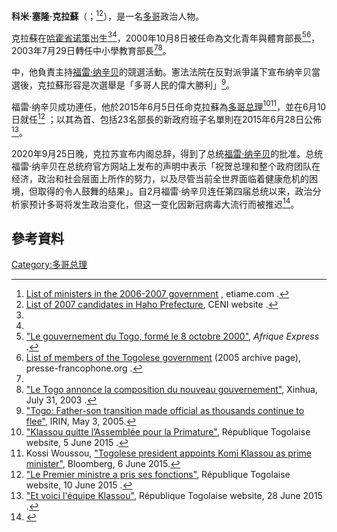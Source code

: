 {{多個問題|
{{Expand|time=2016-08-07T13:12:46+00:00}}
{{请求翻译|time=2016-08-07T13:12:46+00:00}}
}} 
{{Infobox Officeholder
|name	          = 科米·塞隆·克拉蘇
|image            = 
|native_name      = Komi Sélom Klassou
|native_name_lang = fr
|caption        = 
|office         = [[多哥总理|多哥总理]]
|president      = [[福雷·纳辛贝|福雷·纳辛贝]]
|term_start     = 2015年6月10日
|term_end       = 2020年9月28日
|predecessor    = {{le|奎西·阿胡梅-祖努|Kwesi Ahoomey-Zunu}}
|successor      = {{le|維克多·托梅格·多貝|Victoire Tomegah Dogbé}}
|birth_date     = {{birth date and age|1960|2|10|df=y}}
|birth_place    = {{flag|Togo|1958}}[[诺策|诺策]]
|death_date     = 
|death_place    = 
|alma_mater     = [[艾因夏姆斯大学|艾因夏姆斯大学]]  
|party          = {{le|多哥人民集會|Rally of the Togolese People}}{{small|（2012年前）}}<br>{{le|共和國聯盟 (多哥)|Union for the Republic (Togo)|共和國聯盟}}{{small|（2012年－）}}
|profession     =
|spouse         =
|children       = 
|residence      =
}}

'''科米·塞隆·克拉蘇'''（{{lang-fr|Komi Sélom Klassou}}；{{bd|1960年|2月10日|}}<ref name=Etiame>[http://www.etiame.com/etiame296.htm List of ministers in the 2006-2007 government]  {{webarchive|url=https://web.archive.org/web/20071207104355/http://www.etiame.com/etiame296.htm |date=2007-12-07 }}, etiame.com {{fr icon}}.</ref><ref name=Haho>[http://www.cenitogo.tg/listecandidats/HAHO.pdf List of 2007 candidates in Haho Prefecture]{{dead link|date=2018年1月 |bot=InternetArchiveBot |fix-attempted=yes }}, CENI website {{fr icon}}.</ref>），是一名[[多哥|多哥]]政治人物。

克拉蘇在[[哈霍省|哈霍省]][[诺策|诺策]]出生<ref name=Etiame/><ref name=Haho/>，2000年10月8日被任命為文化青年與體育部長<ref>[https://web.archive.org/web/20051230000725/http://www.afrique-express.com/archive/OUEST/togo/togogvts/togogvt08102000.htm "Le gouvernement du Togo, formé le 8 octobre 2000"], ''Afrique Express'' {{fr icon}}.</ref><ref name=First>[https://web.archive.org/web/20050427140720/http://www.presse-francophone.org/francophonie/francophonie_gouvernements_togo.htm List of members of the Togolese government] (2005 archive page), presse-francophone.org {{fr icon}}.</ref>，2003年7月29日轉任中小學教育部長<ref name=First/><ref>[http://french.peopledaily.com.cn/french/200307/31/fra20030731_62211.html "Le Togo annonce la composition du nouveau gouvernement"], Xinhua, July 31, 2003 {{fr icon}}.</ref>。

{{le|2005年多哥總統選舉|Togolese presidential election, 2005}}中，他負責主持[[福雷·纳辛贝|福雷·纳辛贝]]的競選活動。憲法法院在反對派爭議下宣布纳辛贝當選後，克拉蘇形容是次選舉是「多哥人民的偉大勝利」<ref>[http://www.irinnews.org/Report.aspx?ReportId=54218 "Togo: Father-son transition made official as thousands continue to flee"], IRIN, May 3, 2005.</ref>。

{{le|2015年多哥總統選舉|Togolese presidential election, 2015}}福雷·纳辛贝成功連任，他於2015年6月5日任命克拉蘇為[[多哥总理|多哥总理]]<ref>[http://www.republicoftogo.com/Toutes-les-rubriques/Politique/Klassou-quitte-l-Assemblee-pour-la-Primature "Klassou quitte l’Assemblée pour la Primature"], République Togolaise website, 5 June 2015 {{fr icon}}.</ref><ref>Kossi Woussou, [http://www.bloomberg.com/news/articles/2015-06-06/togolese-president-appoints-komi-klassou-as-prime-minister "Togolese president appoints Komi Klassou as prime minister"], Bloomberg, 6 June 2015.</ref>，並在6月10日就任<ref>[http://www.republicoftogo.com/Toutes-les-rubriques/Politique/Le-Premier-ministre-a-pris-ses-fonctions "Le Premier ministre a pris ses fonctions"], République Togolaise website, 10 June 2015 {{fr icon}}.</ref> ；以其為首、包括23名部長的新政府班子名單則在2015年6月28日公佈<ref>[http://www.republicoftogo.com/Toutes-les-rubriques/Politique/Et-voici-l-equipe-Klassou "Et voici l'équipe Klassou"], République Togolaise website, 28 June 2015 {{fr icon}}.</ref>。

2020年9月25日晚，克拉苏宣布内阁总辞，得到了总统[[福雷·纳辛贝|福雷·纳辛贝]]的批准。总统福雷·纳辛贝在总统府官方网站上发布的声明中表示「祝贺总理和整个政府团队在经济，政治和社会层面上所作的努力，以及尽管当前全世界面临着健康危机的困境，但取得的令人鼓舞的结果」。自2月福雷·纳辛贝连任第四届总统以来，政治分析家预计多哥将发生政治变化，但这一变化因新冠病毒大流行而被推迟<ref>{{Cite web|title=Togo : le Premier ministre Klassou et le gouvernement démissionnent|url=https://www.rtbf.be/info/monde/detail_togo-le-premier-ministre-klassou-et-le-gouvernement-demissionnent?id=10593685|accessdate=2020-09-26|date=2020-09-26|work=RTBF Info|language=fr}}</ref>。

==參考資料==
{{reflist}}

{{s-start}}
{{s-off}}
{{s-bef|before={{le|奎西·阿胡梅-祖努|Kwesi Ahoomey-Zunu}}}}
{{s-ttl|title=[[多哥总理|多哥总理]]|years=2015年－2020年}}
{{s-aft|after={{le|維克多·托梅格·多貝|Victoire Tomegah Dogbé}}}}
{{s-end}}

{{Authority control}}
{{DEFAULTSORT:Klassou, Komi}}

[[Category:多哥总理|Category:多哥总理]]